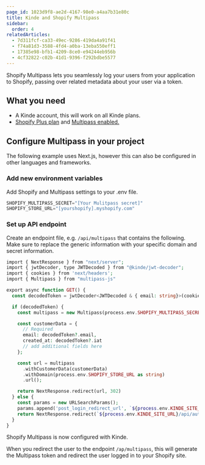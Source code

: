 ```yaml
---
page_id: 1023d9f8-ae2d-4167-98e0-a4aa7b31e80c
title: Kinde and Shopify Multipass
sidebar:
  order: 4
relatedArticles:
  - 7d311fcf-ca33-49ec-9286-419da4a91f41
  - f74a81d3-3588-4fd4-a0ba-13eba550eff1
  - 17385e98-bfb1-4209-8ce0-e94244eb956b
  - 4cf32822-c02b-41d1-9396-f292bdbe5577
---
```


Shopify Multipass lets you seamlessly log your users from your application to Shopify, passing over related metadata about your user via a token.

## What you need

- A Kinde account, this will work on all Kinde plans.
- [Shopify Plus plan](https://www.shopify.com/au/pricing/) and [Multipass enabled.](https://shopify.dev/docs/api/multipass/)

## Configure Multipass in your project

The following example uses Next.js, however this can also be configured in other languages and frameworks.

### Add new environment variables

Add Shopify and Multipass settings to your .env file.

```jsx
SHOPIFY_MULTIPASS_SECRET="[Your Mulitpass secret]"
SHOPIFY_STORE_URL="[yourshopify].myshopify.com"
```

### Set up API endpoint

Create an endpoint file, e.g. `/api/multipass` that contains the following. Make sure to replace the generic information with your specific domain and secret information.

```php
import { NextResponse } from "next/server";
import { jwtDecoder, type JWTDecoded } from "@kinde/jwt-decoder";
import { cookies } from 'next/headers';
import { Multipass } from "multipass-js"

export async function GET() {
  const decodedToken = jwtDecoder<JWTDecoded & { email: string}>(cookies().get('id_token')?.value)

  if (decodedToken) {
    const multipass = new Multipass(process.env.SHOPIFY_MULTIPASS_SECRET as string)

    const customerData = {
      // Required 
      email: decodedToken?.email,
      created_at: decodedToken?.iat
      // add additional fields here
    };

    const url = multipass
      .withCustomerData(customerData)
      .withDomain(process.env.SHOPIFY_STORE_URL as string)
      .url();

    return NextResponse.redirect(url, 302)
  } else {
    const params = new URLSearchParams();
    params.append('post_login_redirect_url', `${process.env.KINDE_SITE_URL}/api/multipass`);
    return NextResponse.redirect(`${process.env.KINDE_SITE_URL}/api/auth/login?${params.toString()}`, 302);
  }
}
```

Shopify Multipass is now configured with Kinde. 

When you redirect the user to the endpoint `/ap/multipass`, this will generate the Multipass token and redirect the user logged in to your Shopify site.
